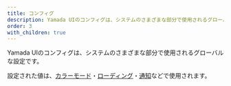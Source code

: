 ```yaml
---
title: コンフィグ
description: Yamada UIのコンフィグは、システムのさまざまな部分で使用されるグローバルな設定です。
order: 3
with_children: true
---
```


Yamada UIのコンフィグは、システムのさまざまな部分で使用されるグローバルな設定です。

設定された値は、[カラーモード](/docs/styled-system/color-mode)・[ローディング](/docs/styled-system/loading)・[通知](/docs/styled-system/notification)などで使用されます。
